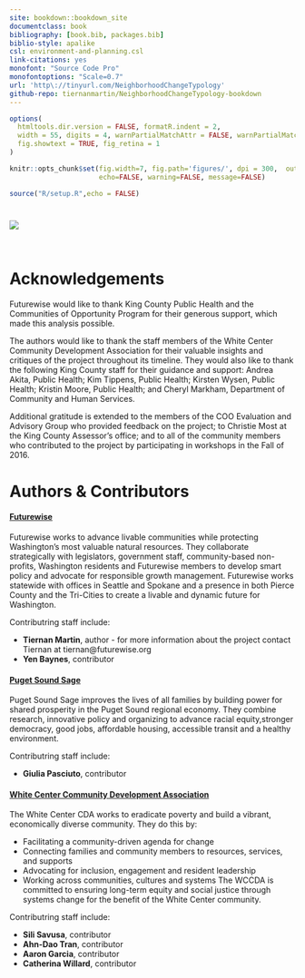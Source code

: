 ```yaml
--- 
site: bookdown::bookdown_site
documentclass: book
bibliography: [book.bib, packages.bib]
biblio-style: apalike
csl: environment-and-planning.csl
link-citations: yes
monofont: "Source Code Pro"
monofontoptions: "Scale=0.7"
url: 'http\://tinyurl.com/NeighborhoodChangeTypology'
github-repo: tiernanmartin/NeighborhoodChangeTypology-bookdown
---
```


```r
options(
  htmltools.dir.version = FALSE, formatR.indent = 2,
  width = 55, digits = 4, warnPartialMatchAttr = FALSE, warnPartialMatchDollar = FALSE,
  fig.showtext = TRUE, fig_retina = 1
)

knitr::opts_chunk$set(fig.width=7, fig.path='figures/', dpi = 300,  out.width = '100%',
                      echo=FALSE, warning=FALSE, message=FALSE) 

source("R/setup.R",echo = FALSE)
```

# {-}

![](images/nct-report-cover-with-logos.png) 

<br>

# Acknowledgements {-}

Futurewise would like to thank King County Public Health and the Communities of Opportunity Program for their generous support, which made this analysis possible.

The authors would like to thank the staff members of the White Center Community Development Association for their valuable insights and critiques of the project throughout its timeline. They would also like to thank the following King County staff for their guidance and support: Andrea Akita, Public Health; Kim Tippens, Public Health; Kirsten Wysen, Public Health; Kristin Moore, Public Health; and Cheryl Markham, Department of Community and Human Services. 

Additional gratitude is extended to the members of the COO Evaluation and Advisory Group who provided feedback on the project; to Christie Most at the King County Assessor's office; and to all of the community members who contributed to the project by participating in workshops in the Fall of 2016. 

# Authors & Contributors {-}

#### [Futurewise](http://www.futurewise.org) {-}

Futurewise works to advance livable communities while protecting Washington’s most valuable natural resources. 
They collaborate strategically with legislators, government staff, community-based non-profits, Washington residents and Futurewise members to develop smart policy and advocate for responsible growth management. 
Futurewise works statewide with offices in Seattle and Spokane and a presence in both Pierce County and the Tri-Cities to create a livable and dynamic future for Washington.

Contributring staff include:

  - **Tiernan Martin**, author - for more information about the project contact Tiernan at tiernan@futurewise.org
  - **Yen Baynes**, contributor
  
#### [Puget Sound Sage](http://www.pugetsoundsage.org) {-}

Puget Sound Sage improves the lives of all families by building power for shared prosperity in the Puget Sound regional economy. 
They combine research, innovative policy and organizing to advance racial equity,stronger democracy, good jobs, affordable housing,
accessible transit and a healthy environment. 

Contributring staff include:

  - **Giulia Pasciuto**, contributor
  
#### [White Center Community Development Association](https://www.wccda.org/) {-}

The White Center CDA works to eradicate poverty and build a vibrant, economically diverse community.
They do this by:

  - Facilitating a community-driven agenda for change
  - Connecting families and community members to resources, services, and supports
  - Advocating for inclusion, engagement and resident leadership
  - Working across communities, cultures and systems
The WCCDA is committed to ensuring long-term equity and social justice through systems change for the benefit of the White Center community.

Contributring staff include:

  - **Sili Savusa**, contributor
  - **Ahn-Dao Tran**, contributor 
  - **Aaron Garcia**, contributor
  - **Catherina Willard**, contributor
